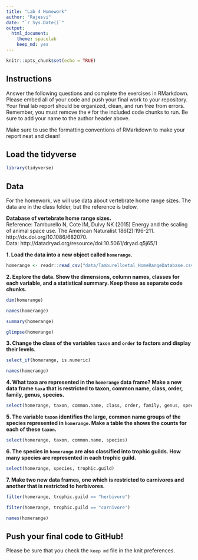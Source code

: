 ```yaml
---
title: "Lab 4 Homework"
author: "Rajesvi"
date: "`r Sys.Date()`"
output:
  html_document: 
    theme: spacelab
    keep_md: yes
---
```


```r
knitr::opts_chunk$set(echo = TRUE)
```

## Instructions
Answer the following questions and complete the exercises in RMarkdown. Please embed all of your code and push your final work to your repository. Your final lab report should be organized, clean, and run free from errors. Remember, you must remove the `#` for the included code chunks to run. Be sure to add your name to the author header above.  

Make sure to use the formatting conventions of RMarkdown to make your report neat and clean!  

## Load the tidyverse
```r
library(tidyverse)
```

## Data
For the homework, we will use data about vertebrate home range sizes. The data are in the class folder, but the reference is below.  

**Database of vertebrate home range sizes.**  
Reference: Tamburello N, Cote IM, Dulvy NK (2015) Energy and the scaling of animal space use. The American Naturalist 186(2):196-211. http://dx.doi.org/10.1086/682070.  
Data: http://datadryad.org/resource/doi:10.5061/dryad.q5j65/1  

**1. Load the data into a new object called `homerange`.**
```r
homerange <- readr::read_csv("data/Tamburelloetal_HomeRangeDatabase.csv")
```

**2. Explore the data. Show the dimensions, column names, classes for each variable, and a statistical summary. Keep these as separate code chunks.**  
```r
dim(homerange)
```

```r
names(homerange)
```
```r
summary(homerange)
```

```r
glimpse(homerange)
```
**3. Change the class of the variables `taxon` and `order` to factors and display their levels.**  
```r
select_if(homerange, is.numeric)
```
```r
names(homerange)
```


**4. What taxa are represented in the `homerange` data frame? Make a new data frame `taxa` that is restricted to taxon, common name, class, order, family, genus, species.**  
```r
select(homerange, taxon, common.name, class, order, family, genus, species)
```
**5. The variable `taxon` identifies the large, common name groups of the species represented in `homerange`. Make a table the shows the counts for each of these `taxon`.**
```r
select(homerange, taxon, common.name, species)
```

**6. The species in `homerange` are also classified into trophic guilds. How many species are represented in each trophic guild.**  
```r
select(homerange, species, trophic.guild)
```
**7. Make two new data frames, one which is restricted to carnivores and another that is restricted to herbivores.**  
```r
filter(homerange, trophic.guild == "herbivore")
```
```r
filter(homerange, trophic.guild == "carnivore")
```
```r
names(homerange)
```



## Push your final code to GitHub!
Please be sure that you check the `keep md` file in the knit preferences.   
